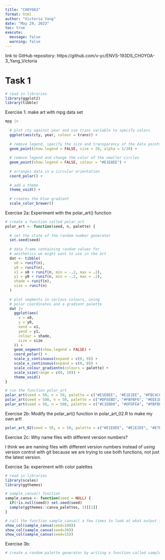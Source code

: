 ```yaml
---
title: "CHOYOA3"
format: html
author: "Victoria Yang"
date: "May 29, 2023"
toc: true
execute:
  message: false
  warning: false
---
```


link to GitHub repository: https://github.com/v-yc/ENVS-193DS_CHOYOA-3_Yang_Victoria

# Task 1

```r

# read in libraries
library(ggplot2)
library(tibble)

```

Exercise 1: make art with mpg data set

```r

mpg |>
  
  # plot cty against year and use trans variable to specify colors
  ggplot(aes(cty, year, colour = trans)) + 
  
  # remove legend, specify the size and transparency of the data points (bigger circles)
  geom_point(show.legend = FALSE, size = 20, alpha = 1/20) + 
  
  # remove legend and change the color of the smaller circles
  geom_point(show.legend = FALSE, colour = "#E1E8EE") + 
  
  # arranges data in a circular orientation
  coord_polar() + 
  
  # add a theme
  theme_void() + 
  
  # creates the blue gradient
  scale_color_brewer()

```

Exercise 2a: Experiment with the polar_art() function

```r

# create a function called polar_art
polar_art <- function(seed, n, palette) {
  
  # set the state of the random number generator
  set.seed(seed)
  
  # data frame containing random values for 
  # aesthetics we might want to use in the art
  dat <- tibble(
    x0 = runif(n),
    y0 = runif(n),
    x1 = x0 + runif(n, min = -.2, max = .2),
    y1 = y0 + runif(n, min = -.2, max = .2),
    shade = runif(n), 
    size = runif(n)
  )
  
  # plot segments in various colours, using 
  # polar coordinates and a gradient palette
  dat |> 
    ggplot(aes(
      x = x0,
      y = y0,
      xend = x1,
      yend = y1,
      colour = shade,
      size = size
    )) +
    geom_segment(show.legend = FALSE) +
    coord_polar() +
    scale_y_continuous(expand = c(0, 0)) +
    scale_x_continuous(expand = c(0, 0)) + 
    scale_colour_gradientn(colours = palette) + 
    scale_size(range = c(0, 10)) + 
    theme_void()
}

# run the function polar_art
polar_art(seed = 50, n = 50, palette = c("#E1E8EE", "#E1E2EE", "#FBC4C8")) # first try
polar_art(seed = 500, n = 50, palette = c("#DFEEBD", "#FBFBF6", "#EEE1E3")) # second try
polar_art(seed = 50, n = 500, palette = c("#C1EBD8", "#DFDFEA", "#FBFBF6")) # third try
```

Exercise 2b: Modify the polar_art() function in polar_art_02.R to make my own art!

```r

polar_art_02(seed = 50, n = 50, palette = c("#E1E8EE", "#E1E2EE", "#E7E1EE", "#EDE1EE", "#D9DBEE","#CFD1EF", "#C5C8EF", "#D6E3EE", "#CADDED", "#EAC6ED", "#E39EE9"))

```

Exercise 2c: Why name files with different version numbers?

I think we are naming files with different version numbers instead of using version control with git because we are trying to use both functions, not just the latest version.

Exercise 3a: experiment with color palettes

```r
# read in libraries
library(scales)
library(ggthemes)

# sample_canva() function
sample_canva <- function(seed = NULL) {
  if(!is.null(seed)) set.seed(seed)
  sample(ggthemes::canva_palettes, 1)[[1]]
}

# call the function sample_canva() a few times to look at what output it produces
show_col(sample_canva(seed=100))
show_col(sample_canva(seed=30))
show_col(sample_canva(seed=15))

```

Exercise 3b:

```r

# create a random palette generator by writing a function called sample_named_colours() that takes n as an input argument, and then returns a sample of n colors



```












